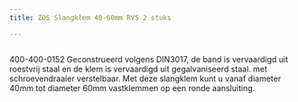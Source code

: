 ```yaml
---
title: ZOS Slangklem 40-60mm RVS 2 stuks

---
```



<Image src={imageProduct} width={imageProduct.width} alt="" />


400-400-0152
Geconstrueerd volgens DIN3017, de band is vervaardigd uit roestvrij staal en de klem is vervaardigd uit gegalvaniseerd staal. met schroevendraaier verstelbaar. Met deze slangklem kunt u vanaf diameter 40mm tot diameter 60mm vastklemmen op een ronde aansluiting.

